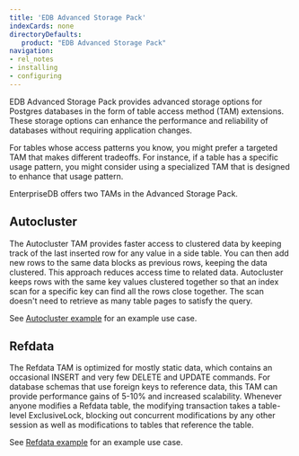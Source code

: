 ```yaml
---
title: 'EDB Advanced Storage Pack'
indexCards: none
directoryDefaults:
   product: "EDB Advanced Storage Pack"
navigation:
- rel_notes
- installing
- configuring
---
```


EDB Advanced Storage Pack provides advanced storage options for Postgres databases in the form of table access method (TAM) extensions. These storage options can enhance the performance and reliability of databases without requiring application changes.

For tables whose access patterns you know, you might prefer a targeted TAM that makes different tradeoffs. For instance, if a table has a specific usage pattern, you might consider using a specialized TAM that is designed to enhance that usage pattern.

EnterpriseDB offers two TAMs in the Advanced Storage Pack. 

## Autocluster 

The Autocluster TAM provides faster access to clustered data by keeping track of the last inserted row for any value in a side table. You can then add new rows to the same data blocks as previous rows, keeping the data clustered. This approach reduces access time to related data. Autocluster keeps rows with the same key values clustered together so that an index scan for a specific key can find all the rows close together. The scan doesn't need to retrieve as many table pages to satisfy the query.

See [Autocluster example](using/#autocluster-example) for an example use case. 

## Refdata

The Refdata TAM is optimized for mostly static data, which contains an occasional INSERT and very few DELETE and UPDATE commands. For database schemas that use foreign keys to reference data, this TAM can provide performance gains of 5-10% and increased scalability. Whenever anyone modifies a Refdata table, the modifying transaction takes a table-level ExclusiveLock, blocking out concurrent modifications by any other session as well as modifications to tables that reference the table. 

See [Refdata example](using/#refdata-example) for an example use case.
